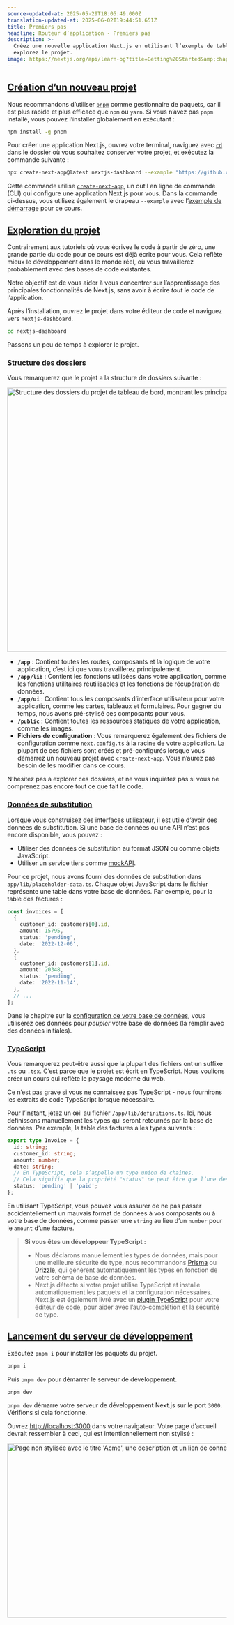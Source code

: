 ```yaml
---
source-updated-at: 2025-05-29T18:05:49.000Z
translation-updated-at: 2025-06-02T19:44:51.651Z
title: Premiers pas
headline: Routeur d’application - Premiers pas
description: >-
  Créez une nouvelle application Next.js en utilisant l’exemple de tableau de bord de démarrage et
  explorez le projet.
image: https://nextjs.org/api/learn-og?title=Getting%20Started&amp;chapter=1
---
```


[Création d’un nouveau projet](#creating-a-new-project)
-------------------------------------------------------

Nous recommandons d’utiliser [`pnpm`](https://pnpm.io/) comme gestionnaire de paquets, car il est plus rapide et plus efficace que `npm` ou `yarn`. Si vous n’avez pas `pnpm` installé, vous pouvez l’installer globalement en exécutant :

```bash filename="Terminal"
npm install -g pnpm
```

Pour créer une application Next.js, ouvrez votre terminal, naviguez avec [`cd`](https://developer.mozilla.org/en-US/docs/Learn/Tools_and_testing/Understanding_client-side_tools/Command_line#basic_built-in_terminal_commands) dans le dossier où vous souhaitez conserver votre projet, et exécutez la commande suivante :

```bash filename="Terminal"
npx create-next-app@latest nextjs-dashboard --example "https://github.com/vercel/next-learn/tree/main/dashboard/starter-example" --use-pnpm
```

Cette commande utilise [`create-next-app`](/docs/app/api-reference/create-next-app), un outil en ligne de commande (CLI) qui configure une application Next.js pour vous. Dans la commande ci-dessus, vous utilisez également le drapeau `--example` avec l’[exemple de démarrage](https://github.com/vercel/next-learn/tree/main/dashboard/starter-example) pour ce cours.

[Exploration du projet](#exploring-the-project)
-----------------------------------------------

Contrairement aux tutoriels où vous écrivez le code à partir de zéro, une grande partie du code pour ce cours est déjà écrite pour vous. Cela reflète mieux le développement dans le monde réel, où vous travaillerez probablement avec des bases de code existantes.

Notre objectif est de vous aider à vous concentrer sur l’apprentissage des principales fonctionnalités de Next.js, sans avoir à écrire _tout_ le code de l’application.

Après l’installation, ouvrez le projet dans votre éditeur de code et naviguez vers `nextjs-dashboard`.

```bash filename="Terminal"
cd nextjs-dashboard
```

Passons un peu de temps à explorer le projet.

### [Structure des dossiers](#folder-structure)

Vous remarquerez que le projet a la structure de dossiers suivante :

<Image
  alt="Structure des dossiers du projet de tableau de bord, montrant les principaux dossiers et fichiers : app, public, et les fichiers de configuration."
  srcLight="https://h8DxKfmAPhn8O0p3.public.blob.vercel-storage.com/learn/light/learn-folder-structure.png"
  srcDark="https://h8DxKfmAPhn8O0p3.public.blob.vercel-storage.com/learn/dark/learn-folder-structure.png"
  width="1600"
  height="606"
/>

*   **`/app`** : Contient toutes les routes, composants et la logique de votre application, c’est ici que vous travaillerez principalement.
*   **`/app/lib`** : Contient les fonctions utilisées dans votre application, comme les fonctions utilitaires réutilisables et les fonctions de récupération de données.
*   **`/app/ui`** : Contient tous les composants d’interface utilisateur pour votre application, comme les cartes, tableaux et formulaires. Pour gagner du temps, nous avons pré-stylisé ces composants pour vous.
*   **`/public`** : Contient toutes les ressources statiques de votre application, comme les images.
*   **Fichiers de configuration** : Vous remarquerez également des fichiers de configuration comme `next.config.ts` à la racine de votre application. La plupart de ces fichiers sont créés et pré-configurés lorsque vous démarrez un nouveau projet avec `create-next-app`. Vous n’aurez pas besoin de les modifier dans ce cours.

N’hésitez pas à explorer ces dossiers, et ne vous inquiétez pas si vous ne comprenez pas encore tout ce que fait le code.

### [Données de substitution](#placeholder-data)

Lorsque vous construisez des interfaces utilisateur, il est utile d’avoir des données de substitution. Si une base de données ou une API n’est pas encore disponible, vous pouvez :

*   Utiliser des données de substitution au format JSON ou comme objets JavaScript.
*   Utiliser un service tiers comme [mockAPI](https://mockapi.io/).

Pour ce projet, nous avons fourni des données de substitution dans `app/lib/placeholder-data.ts`. Chaque objet JavaScript dans le fichier représente une table dans votre base de données. Par exemple, pour la table des factures :

```ts filename="/app/lib/placeholder-data.ts"
const invoices = [
  {
    customer_id: customers[0].id,
    amount: 15795,
    status: 'pending',
    date: '2022-12-06',
  },
  {
    customer_id: customers[1].id,
    amount: 20348,
    status: 'pending',
    date: '2022-11-14',
  },
  // ...
];
```

Dans le chapitre sur la [configuration de votre base de données](/learn/dashboard-app/setting-up-your-database), vous utiliserez ces données pour _peupler_ votre base de données (la remplir avec des données initiales).

### [TypeScript](#typescript)

Vous remarquerez peut-être aussi que la plupart des fichiers ont un suffixe `.ts` ou `.tsx`. C’est parce que le projet est écrit en TypeScript. Nous voulions créer un cours qui reflète le paysage moderne du web.

Ce n’est pas grave si vous ne connaissez pas TypeScript - nous fournirons les extraits de code TypeScript lorsque nécessaire.

Pour l’instant, jetez un œil au fichier `/app/lib/definitions.ts`. Ici, nous définissons manuellement les types qui seront retournés par la base de données. Par exemple, la table des factures a les types suivants :

```ts filename="/app/lib/definitions.ts"
export type Invoice = {
  id: string;
  customer_id: string;
  amount: number;
  date: string;
  // En TypeScript, cela s’appelle un type union de chaînes.
  // Cela signifie que la propriété "status" ne peut être que l’une des deux chaînes : 'pending' ou 'paid'.
  status: 'pending' | 'paid';
};
```

En utilisant TypeScript, vous pouvez vous assurer de ne pas passer accidentellement un mauvais format de données à vos composants ou à votre base de données, comme passer une `string` au lieu d’un `number` pour le `amount` d’une facture.

> **Si vous êtes un développeur TypeScript :**
> 
> *   Nous déclarons manuellement les types de données, mais pour une meilleure sécurité de type, nous recommandons [Prisma](https://www.prisma.io/) ou [Drizzle](https://orm.drizzle.team/), qui génèrent automatiquement les types en fonction de votre schéma de base de données.
> *   Next.js détecte si votre projet utilise TypeScript et installe automatiquement les paquets et la configuration nécessaires. Next.js est également livré avec un [plugin TypeScript](https://nextjs.org/docs/app/building-your-application/configuring/typescript#typescript-plugin) pour votre éditeur de code, pour aider avec l’auto-complétion et la sécurité de type.

[Lancement du serveur de développement](#running-the-development-server)
-----------------------------------------------------------------------

Exécutez `pnpm i` pour installer les paquets du projet.

```bash filename="Terminal"
pnpm i
```

Puis `pnpm dev` pour démarrer le serveur de développement.

```bash filename="Terminal"
pnpm dev
```

`pnpm dev` démarre votre serveur de développement Next.js sur le port `3000`. Vérifions si cela fonctionne.

Ouvrez [http://localhost:3000](http://localhost:3000/) dans votre navigateur. Votre page d’accueil devrait ressembler à ceci, qui est intentionnellement non stylisé :

<Image
  alt="Page non stylisée avec le titre 'Acme', une description et un lien de connexion."
  srcLight="https://h8DxKfmAPhn8O0p3.public.blob.vercel-storage.com/learn/light/acme-unstyled.png"
  srcDark="https://h8DxKfmAPhn8O0p3.public.blob.vercel-storage.com/learn/dark/acme-unstyled.png"
  width="1600"
  height="400"
/>